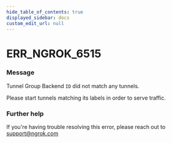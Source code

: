 ```yaml
---
hide_table_of_contents: true
displayed_sidebar: docs
custom_edit_url: null
---
```



# ERR_NGROK_6515

### Message

Tunnel Group Backend `ID` did not match any tunnels.

Please start tunnels matching its labels in order to serve traffic.

### Further help

If you're having trouble resolving this error, please reach out to [support@ngrok.com](mailto:support@ngrok.com?subject=Help%20with%20ERR_NGROK_6515)

<ErrorDetails error="err_ngrok_6515" />
